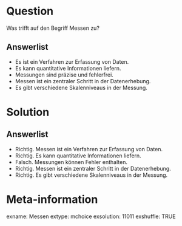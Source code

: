 Question
========

Was trifft auf den Begriff Messen zu?

Answerlist
----------

* Es ist ein Verfahren zur Erfassung von Daten.
* Es kann quantitative Informationen liefern.
* Messungen sind präzise und fehlerfrei.
* Messen ist ein zentraler Schritt in der Datenerhebung.
* Es gibt verschiedene Skalenniveaus in der Messung.

Solution
========

Answerlist
----------

* Richtig. Messen ist ein Verfahren zur Erfassung von Daten.
* Richtig. Es kann quantitative Informationen liefern.
* Falsch. Messungen können Fehler enthalten.
* Richtig. Messen ist ein zentraler Schritt in der Datenerhebung.
* Richtig. Es gibt verschiedene Skalenniveaus in der Messung.

Meta-information
================
exname: Messen
extype: mchoice 
exsolution: 11011
exshuffle: TRUE